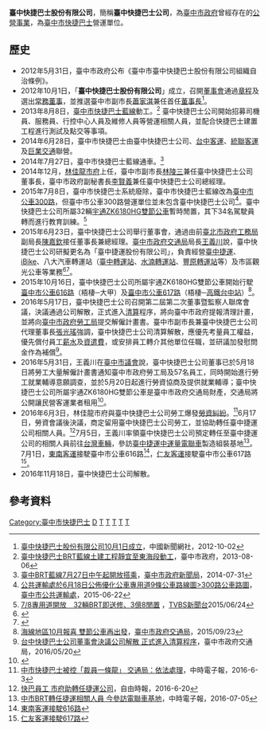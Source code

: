 '''臺中快捷巴士股份有限公司'''，簡稱'''臺中快捷巴士公司'''，為[[臺中市政府|臺中市政府]]曾經存在的[[公營事業|公營事業]]，為[[臺中市快捷巴士|臺中市快捷巴士]]營運單位。

== 歷史 ==
*2012年5月31日，臺中市政府公布《臺中市臺中快捷巴士股份有限公司組織自治條例》。
*2012年10月1日，「'''臺中快捷巴士股份有限公司'''」成立，召開[[董事會|董事會]]通過[[章程|章程]]及選出[[常務董事|常務董事]]，並推選臺中市副市長[[蕭家淇|蕭家淇]]兼任首任[[董事長|董事長]]<ref>[https://tw-chinanews.com/site/33676/%E8%87%BA%E4%B8%AD%E5%BF%AB%E6%8D%B7%E5%B7%B4%E5%A3%AB%E8%82%A1%E4%BB%BD%E6%9C%89%E9%99%90%E5%85%AC%E5%8F%B810%E6%9C%881%E6%97%A5%E6%88%90%E7%AB%8B 臺中快捷巴士股份有限公司10月1日成立]，中國新聞網社，2012-10-02</ref>。
*2013年8月8日，[[臺中市快捷巴士藍線|臺中市快捷巴士藍線]]動工。<ref>[https://www.taichung.gov.tw/944241/post 臺中快捷巴士BRT藍線土建工程靜宜至東海段動工]，臺中市政府，2013-08-06</ref> 臺中快捷巴士公司開始招募司機員、服務員、行控中心人員及維修人員等營運相關人員，並配合快捷巴士建置工程進行測試及點交等事項。
*2014年6月28日，臺中市快捷巴士由臺中快捷巴士公司、[[台中客運|台中客運]]、[[統聯客運|統聯客運]]及[[巨業交通|巨業交通]]聯營。
*2014年7月27日，臺中市快捷巴士藍線通車。<ref>[http://www.taichung.gov.tw/ct.asp?xItem=1181358&ctNode=712&mp=100010 臺中BRT藍線7月27日中午起開放搭乘]，[[臺中市政府新聞局|臺中市政府新聞局]]，2014-07-31</ref>
*2014年12月，[[林佳龍市府|林佳龍市府]]上任，臺中市副市長[[林陵三|林陵三]]兼任臺中快捷巴士公司董事長，臺中市政府副秘書長[[李賢義|李賢義]]兼任臺中快捷巴士公司總經理。
*2015年7月8日，臺中市快捷巴士系統廢除，臺中市快捷巴士藍線改為[[臺中市公車300路|臺中市公車300路]]，但臺中市公車300路營運單位並未包含臺中快捷巴士公司<ref>[http://www.traffic.taichung.gov.tw/df_ufiles/b/300.png 公共運輸處於6月18日公佈優化公車專用道9條公車路線圖>300路公車路圖]，[[臺中市公共運輸處|臺中市公共運輸處]]，2015-06-22</ref>。臺中快捷巴士公司所屬32輛[[宇通ZK6180HG|宇通ZK6180HG]][[雙節公車|雙節公車]]暫時閒置，其下34名駕駛員轉而進行教育訓練。<ref>[http://www2.tvbstv.com/entry/584366 7/8專用道開放　32輛BRT即送修、3億8閒置] {{Wayback|url=http://www2.tvbstv.com/entry/584366 |date=20150626140808 }}，[[TVBS新聞台|TVBS新聞台]]2015/06/24</ref>
*2015年6月23日，臺中快捷巴士公司舉行董事會，通過由前[[臺北市政府工務局|臺北市政府工務局]]副局長[[陳嘉欽|陳嘉欽]]接任董事長兼總經理。[[臺中市政府交通局|臺中市政府交通局]]局長[[王義川|王義川]]說，臺中快捷巴士公司研擬更名為「臺中捷運股份有限公司」，負責經營[[臺中捷運|臺中捷運]]、[[iBike|iBike]]、八大汽車轉運站（[[臺中轉運站|臺中轉運站]]、[[水湳轉運站|水湳轉運站]]、[[豐原轉運站|豐原轉運站]]等）及市區觀光公車等業務<ref>{{cite web | author=新聞稿 | url=https://www.taichung.gov.tw/963263/post | title=快捷巴士將轉型捷運公司 前台北市工務局副局長陳嘉欽任董事長兼總經理 | work=[[臺中市公共運輸處|臺中市公共運輸處]] | date=2015-06-23 | accessdate=2022-05-02 | quote= }}</ref><ref>{{cite web | author=張淑珠 | url= | title=陳嘉欽接快巴董座 | work=[[台灣新生報|台灣新生報]] | date=2015-06-24 | accessdate=2022-05-02 | quote= }}</ref>。
*2015年10月16日，臺中快捷巴士公司所屬宇通ZK6180HG雙節公車開始行駛[[臺中市公車616路|臺中市公車616路]]（梧棲─大甲）及[[臺中市公車617路|臺中市公車617路]]（梧棲─[[高鐵台中站|高鐵台中站]]）<ref>[http://www.traffic.taichung.gov.tw/news/index-1.asp?Parser=9,4,20,,,,4407 海線地區10月報喜 雙節公車再出發]，[[臺中市政府交通局|臺中市政府交通局]]，2015/09/23</ref>。
*2016年5月17日，臺中快捷巴士公司召開第二屆第二次董事暨監察人聯席會議，決議通過公司解散，正式進入[[清盤|清算]]程序，將向臺中市政府提報清理計畫，並將向[[臺中市政府勞工局|臺中市政府勞工局]]提交解僱計畫書。臺中市副市長兼臺中快捷巴士公司代理董事長[[張光瑤|張光瑤]]強調，臺中快捷巴士公司清算解散，應優先考量員工權益，優先償付員工[[薪水|薪水]]及[[資遣費|資遣費]]，或安排員工轉介其他單位任職，並研議加發慰問金作為補償<ref>[https://www.taichung.gov.tw/978973/post 台中快捷巴士公司董事會決議公司解散 正式進入清算程序]，臺中市政府交通局，2016/05/20</ref>。
*2016年5月31日，王義川在[[臺中市議會|臺中市議會]]說，臺中快捷巴士公司董事已於5月18日將勞工大量解僱計畫書通知臺中市政府勞工局及57名員工，同時開始進行勞工就業輔導意願調查，並於5月20日起進行勞資協商及提供就業輔導；臺中快捷巴士公司所屬宇通ZK6180HG雙節公車是臺中市政府交通局財產，交通局將公開讓民營客運業者租用<ref>{{cite web | author=新聞稿 | url=https://www.taichung.gov.tw/979561/post | title=台中快捷巴士公司解散 市府已提供上百職缺 | work=臺中市政府交通局 | date=2016-05-31 | accessdate=2022-06-04 | quote= }}</ref>。
*2016年6月3日，林佳龍市府與臺中快捷巴士公司勞工爆發[[勞資糾紛|勞資糾紛]]。<ref>[http://www.chinatimes.com/realtimenews/20160603006074-260405 中市快捷巴士被控「裁員一條龍」 交通局：依法處理]，中時電子報，2016-6-3</ref>6月17日，勞資會議後決議，商定留用臺中快捷巴士公司勞工，並協助轉任臺中捷運公司相關人員。<ref>[http://www.ltn.com.tw/news/local/paper/1002337 快巴員工 市府助轉任捷運公司]，自由時報，2016-6-20</ref>7月5日，王義川率領臺中快捷巴士公司預定轉任至臺中捷運公司的相關人員前往[[台灣車輛|台灣車輛]]，參訪[[臺中捷運中運量電聯車|臺中捷運中運量電聯車]]製造組裝基地<ref>[http://www.chinatimes.com/realtimenews/20160705004010-260407 中市BRT轉任捷運相關人員 今參訪電聯車基地]，中時電子報，2016-07-05</ref>。7月1日，[[東南客運|東南客運]]接駛臺中市公車616路<ref>[http://southeastbus.com/index/1050701616.pdf 東南客運接駛616路]</ref>，[[仁友客運|仁友客運]]接駛臺中市公車617路<ref>[http://www.ibus.com.tw/news/%E4%BB%81%E5%8F%8B%E6%8E%A5%E9%A7%9B617%E8%B7%AF%E9%80%9A%E7%9F%A5/ 仁友客運接駛617路] </ref>。
*2016年11月18日，臺中快捷巴士公司解散。

== 參考資料 ==
{{Reflist}}

[[Category:臺中市快捷巴士|Category:臺中市快捷巴士]]
[[Category:台中市政府|D]]
[[Category:台灣公營事業|T]]
[[Category:2012年台灣建立|T]]
[[Category:2012年成立的公司|T]]
[[Category:2016年台灣廢除|T]]
[[Category:2016年結業公司|T]]